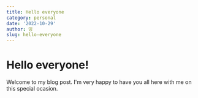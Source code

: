 ```yaml
---
title: Hello everyone
category: personal
date: '2022-10-29'
author: 밍
slug: hello-everyone
---
```


# Hello everyone!

Welcome to my blog post. I'm very happy to have you all here with me on this special ocasion.
